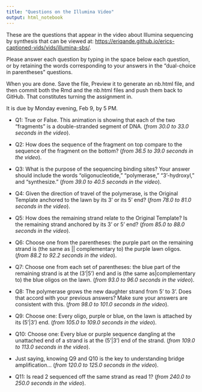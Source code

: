```yaml
---
title: "Questions on the Illumina Video"
output: html_notebook
---
```



These are the questions that appear in the video about Illumina sequencing by synthesis that
can be viewed at: [https://eriqande.github.io/erics-captioned-vids/vids/illumina-sbs/](https://eriqande.github.io/erics-captioned-vids/vids/illumina-sbs/).

Please answer each question by typing in the space below each question, or by retaining the words corresponding to
your answers in the "dual-choice in parentheses" questions.

When you are done.  Save the file, Preview it to generate an nb.html file, and then commit both the Rmd and
the nb.html files and push them back to GitHub.  That constitutes turning the assignment in.  

It is due by Monday evening, Feb 9, by 5 PM.


* Q1: True or False. This animation is showing that each of the two "fragments" is a double-stranded segment of DNA. (_from 30.0 to 33.0 seconds in the video_).



* Q2: How does the sequence of the fragment on top compare to the sequence of the fragment on the bottom? (_from 36.5 to 39.0 seconds in the video_).



* Q3: What is the purpose of the sequencing binding sites? Your answer should include the words "oligonucleotide," "polymerase," "3'-hydroxyl," and "synthesize." (_from 39.0 to 40.5 seconds in the video_).



* Q4: Given the direction of travel of the polymerase, is the Original Template anchored to the lawn by its 3' or its 5' end? (_from 78.0 to 81.0 seconds in the video_).



* Q5: How does the remaining strand relate to the Original Template? Is the remaining strand anchored by its 3' or 5' end? (_from 85.0 to 88.0 seconds in the video_).



* Q6: Choose one from the parentheses: the purple part on the remaining strand is (the same as || complementary to) the purple lawn oligos.  (_from 88.2 to 92.2 seconds in the video_).



* Q7: Choose one from each set of parentheses: the blue part of the remaining strand is at the (3'|5') end and is (the same as|complementary to) the blue oligos on the lawn.  (_from 93.0 to 96.0 seconds in the video_).



* Q8: The polymerase grows the new daughter strand from 5' to 3'.  Does that accord with your previous answers?  Make sure your answers are consistent with this. (_from 98.0 to 101.0 seconds in the video_).



* Q9: Choose one: Every oligo, purple or blue, on the lawn is attached by its (5'|3') end. (_from 105.0 to 109.0 seconds in the video_).



* Q10: Choose one: Every blue or purple sequence dangling at the unattached end of a strand is at the (5'|3') end of the strand. (_from 109.0 to 113.0 seconds in the video_).



* Just saying, knowing Q9 and Q10 is the key to understanding bridge amplification... (_from 120.0 to 125.0 seconds in the video_).



* Q11: Is read 2 sequenced off the same strand as read 1? (_from 240.0 to 250.0 seconds in the video_).


